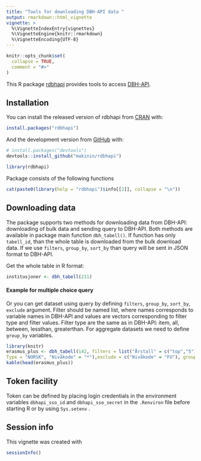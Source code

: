 ```yaml
---
title: "Tools for downloading DBH-API data "
output: rmarkdown::html_vignette
vignette: >
  %\VignetteIndexEntry{vignettes}
  %\VignetteEngine{knitr::rmarkdown}
  %\VignetteEncoding{UTF-8}
---
```


```r
knitr::opts_chunk$set(
  collapse = TRUE,
  comment = "#>"
)
```



This R package [rdbhapi](https://github.com/makinin/rdbhapi) provides tools to access [DBH-API](https://dbh.nsd.uib.no/tjenester.action).


## Installation

You can install the released version of rdbhapi from [CRAN](https://CRAN.R-project.org) with:

``` r
install.packages("rdbhapi")
```

And the development version from [GitHub](https://github.com/) with:

``` r
# install.packages("devtools")
devtools::install_github("makinin/rdbhapi")
```
```r
library(rdbhapi)
```
Package consists of the following functions

```r
cat(paste0(library(help = "rdbhapi")$info[[2]], collapse = "\n"))
```

## Downloading data

The package supports two methods for downloading data from DBH-API: 
downloading of bulk data and sending query to DBH-API.
Both methods are available in package main function `dbh_tabell()`. 
If function has only `tabell_id`, than the whole table is 
downloaded from the bulk download data. If we use `filters`, `group_by`, `sort_by` 
than query will be sent in JSON format to DBH-API.

Get the whole table in R format:

```r
institusjoner <- dbh_tabell(211)
```


#### Example for multiple choice query 

Or you can get dataset using query by defining `filters`, `group_by`, `sort_by`, `exclude`  argument. Filter
should be named list, where names corresponds to variable names in DBH-API and
values are vectors corresponding to filter type and filter values. Filter type are the same as in DBH-API: item, all, between, lessthan, greaterthan. For aggregate datasets we need to define `group_by` variables. 


```r
library(knitr)
erasmus_plus <- dbh_tabell(142, filters = list("Årstall" = c("top","5"),Utvekslingsavtale = "ERASMUS+", 
Type = "NORSK", "Nivåkode" = "*"),exclude = c("Nivåkode" = "FU"), group_by = "Årstall")
kable(head(erasmus_plus))
```


## Token facility 
Token can be defined by placing login credentials in the environment variables `dbhapi_sso_id` and `dbhapi_sso_secret`
in the `.Renviron` file before starting R or by using `Sys.setenv` .

## Session info
This vignette was created with

```r
sessionInfo()
```
